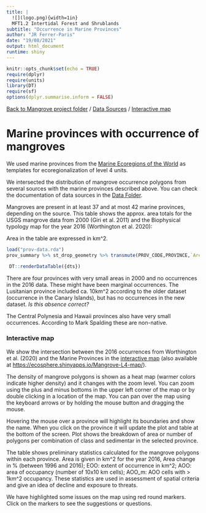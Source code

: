 ```yaml
---
title: |
  ![](logo.png){width=1in}
  MFT1.2 Intertidal Forest and Shrublands
subtitle: "Occurrence in Marine Provinces"
author: "JR Ferrer-Paris"
date: "19/08/2021"
output: html_document
runtime: shiny
---
```


```r
knitr::opts_chunk$set(echo = TRUE)
require(dplyr)
require(units)
library(DT)
require(sf)
options(dplyr.summarise.inform = FALSE)

```
[Back to Mangrove project folder](/Mangroves/) / [Data Sources](/MangrovesData/) / [Interactive map](/MangrovesMap/)

# Marine provinces with occurrence of mangroves

We used marine provinces from the [Marine Ecoregions of the World](/MangrovesData/MEOW-ecoregions.Rmd) as templates for ecoregionalization of level 4 units. 

We intersected the distribution of mangrove occurrence polygons from several sources with the marine provinces described above. You can check the documentation of data sources in the [Data Folder](/MangrovesData/).

Mangroves are present in at least 37 and at most 42 marine provinces, depending on the source. This table shows the approx. area totals for the USGS mangrove data from 2000 (Giri et al. 2011) and the Biophysical typology map for the year 2016 (Worthington et al. 2020):

Area in the table are expressed in km^2.

```r
load("prov-data.rda")
prov_summary %>% st_drop_geometry %>% transmute(PROV_CODE,PROVINCE,`Area 2020`=area_2020 %>% set_units('km^2') %>% round(2),`Area 2016`=radius %>% set_units('m^2') %>% set_units('km^2') %>%  round(2)) -> dts

 DT::renderDataTable({dts})
```

There are four provinces with very small areas in 2000 and no occurrences in the 2016 data. These might have been marginal occurrences. The Lusitanian province included ca. 10km^2 according to the older dataset (occurrence in the Canary Islands), but has no occurrences in the new dataset. *Is this absence correct?*

The Central Polynesia and Hawaii provinces also have very small occurrences. According to Mark Spalding these are non-native.

### Interactive map

We show the intersection between the 2016 occurrences from Worthington et al. (2020) and the Marine Provinces in the [interactive map](/MangrovesMap/) (also available at <https://ecosphere.shinyapps.io/Mangrove-L4-map/>).
 
The density of mangrove polygons is shown as a heat map (warmer colors indicate higher density) and it changes with the zoom level. You can zoom using the plus and minus bottoms in the upper left corner of the map or by double clicking in a location of the map. You can pan over the map using the keyboard arrows or by holding the mouse button and dragging the mouse. 
 
Hovering the mouse over a province will highlight its boundaries and show the name. When you click on the province it will update the plot and table at the bottom of the screen. Plot shows the breakdown of area or number of polygons per combination of class and sedimentar in the selected province. 
 
The table shows preliminary statistics calculated for the mangrove polygons within each province. Area is given in km^2 for the year 2016, Area change in % (between 1996 and 2016); EOO: extent of occurrence in km^2; AOO: area of occupancy (number of 10x10 km cells); AOO_m: AOO cells with > 1km^2 occupancy. These statistics are used in assessment of spatial criteria and give an idea of decline and exposure to threats.
 
We have highlighted some issues on the map using red round markers. Click on the markers to see the suggestions or questions.
